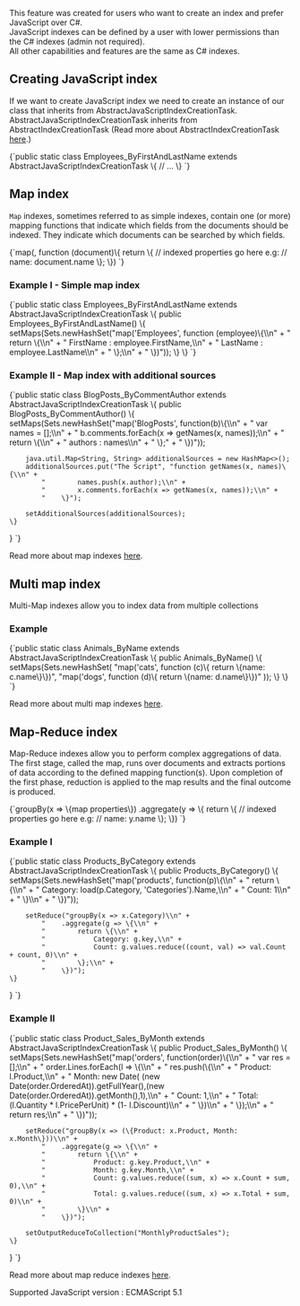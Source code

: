 
This feature was created for users who want to create an index and prefer JavaScript over C#.   
JavaScript indexes can be defined by a user with lower permissions than the C# indexes (admin not required).   
All other capabilities and features are the same as C# indexes.   

## Creating  JavaScript index

If we want to create JavaScript index we need to create an instance of our class that inherits 
from AbstractJavaScriptIndexCreationTask.   
AbstractJavaScriptIndexCreationTask inherits from AbstractIndexCreationTask 
(Read more about AbstractIndexCreationTask [here](../indexes/creating-and-deploying.mdx#Using-AbstractIndexCreationTask).)

<TabItem value="javaScriptindexes_1" label="javaScriptindexes_1">
<CodeBlock language="java">
{`public static class Employees_ByFirstAndLastName extends AbstractJavaScriptIndexCreationTask \{
    // ...
\}
`}
</CodeBlock>
</TabItem>

## Map index

`Map` indexes, sometimes referred to as simple indexes, contain one (or more) mapping functions that indicate which fields from the documents should be indexed. 
They indicate which documents can be searched by which fields.

<TabItem value="java" label="java">
<CodeBlock language="java">
{`map(<collection-name>, function (document)\{
     return \{
         // indexed properties go here e.g:
         // name: document.name
     \};
 \})
`}
</CodeBlock>
</TabItem>

### Example I - Simple map index

<TabItem value="javaScriptindexes_6" label="javaScriptindexes_6">
<CodeBlock language="java">
{`public static class Employees_ByFirstAndLastName extends AbstractJavaScriptIndexCreationTask \{
    public Employees_ByFirstAndLastName() \{
        setMaps(Sets.newHashSet("map('Employees', function (employee)\{\\n" +
            "                return \{\\n" +
            "                    FirstName : employee.FirstName,\\n" +
            "                    LastName : employee.LastName\\n" +
            "                \};\\n" +
            "        \})"));
    \}
\}
`}
</CodeBlock>
</TabItem>

### Example II - Map index with additional sources

<TabItem value="indexes_2" label="indexes_2">
<CodeBlock language="java">
{`public static class BlogPosts_ByCommentAuthor extends AbstractJavaScriptIndexCreationTask \{
    public BlogPosts_ByCommentAuthor() \{
        setMaps(Sets.newHashSet("map('BlogPosts', function(b)\{\\n" +
            "            var names = [];\\n" +
            "            b.comments.forEach(x => getNames(x, names));\\n" +
            "                return \{\\n" +
            "                   authors : names\\n" +
            "                \};" +
            "            \})"));

        java.util.Map<String, String> additionalSources = new HashMap<>();
        additionalSources.put("The Script", "function getNames(x, names)\{\\n" +
            "        names.push(x.author);\\n" +
            "        x.comments.forEach(x => getNames(x, names));\\n" +
            "    \}");

        setAdditionalSources(additionalSources);
    \}
\}
`}
</CodeBlock>
</TabItem>

Read more about map indexes [here](../indexes/map-indexes.mdx).

## Multi map index

Multi-Map indexes allow you to index data from multiple collections

### Example

<TabItem value="multi_map_5" label="multi_map_5">
<CodeBlock language="java">
{`public static class Animals_ByName extends AbstractJavaScriptIndexCreationTask \{
    public Animals_ByName() \{
        setMaps(Sets.newHashSet(
            "map('cats', function (c)\{ return \{name: c.name\}\})",
            "map('dogs', function (d)\{ return \{name: d.name\}\})"
        ));
    \}
\}
`}
</CodeBlock>
</TabItem>

Read more about multi map indexes [here](../indexes/map-reduce-indexes.mdx).

## Map-Reduce index
Map-Reduce indexes allow you to perform complex aggregations of data.
The first stage, called the map, runs over documents and extracts portions of data according to the defined mapping function(s).
Upon completion of the first phase, reduction is applied to the map results and the final outcome is produced.

<TabItem value="java" label="java">
<CodeBlock language="java">
{`groupBy(x => \{map properties\})
     .aggregate(y => \{
         return \{
             // indexed properties go here e.g:
             // name: y.name
         \};
     \})
`}
</CodeBlock>
</TabItem>

### Example I

<TabItem value="map_reduce_0_0" label="map_reduce_0_0">
<CodeBlock language="java">
{`public static class Products_ByCategory extends AbstractJavaScriptIndexCreationTask \{
    public Products_ByCategory() \{
        setMaps(Sets.newHashSet("map('products', function(p)\{\\n" +
            "            return \{\\n" +
            "                Category: load(p.Category, 'Categories').Name,\\n" +
            "                Count: 1\\n" +
            "            \}\\n" +
            "        \})"));

        setReduce("groupBy(x => x.Category)\\n" +
            "    .aggregate(g => \{\\n" +
            "        return \{\\n" +
            "            Category: g.key,\\n" +
            "            Count: g.values.reduce((count, val) => val.Count + count, 0)\\n" +
            "        \};\\n" +
            "    \})");
    \}
\}
`}
</CodeBlock>
</TabItem>

### Example II

<TabItem value="map_reduce_3_0" label="map_reduce_3_0">
<CodeBlock language="java">
{`public static class Product_Sales_ByMonth extends AbstractJavaScriptIndexCreationTask \{
    public Product_Sales_ByMonth() \{
        setMaps(Sets.newHashSet("map('orders', function(order)\{\\n" +
            "            var res = [];\\n" +
            "            order.Lines.forEach(l => \{\\n" +
            "            res.push(\{\\n" +
            "                Product: l.Product,\\n" +
            "                Month: new Date( (new Date(order.OrderedAt)).getFullYear(),(new Date(order.OrderedAt)).getMonth(),1),\\n" +
            "                Count: 1,\\n" +
            "                Total: (l.Quantity * l.PricePerUnit) * (1- l.Discount)\\n" +
            "            \})\\n" +
            "        \});\\n" +
            "        return res;\\n" +
            "    \})"));

        setReduce("groupBy(x => (\{Product: x.Product, Month: x.Month\}))\\n" +
            "    .aggregate(g => \{\\n" +
            "        return \{\\n" +
            "            Product: g.key.Product,\\n" +
            "            Month: g.key.Month,\\n" +
            "            Count: g.values.reduce((sum, x) => x.Count + sum, 0),\\n" +
            "            Total: g.values.reduce((sum, x) => x.Total + sum, 0)\\n" +
            "        \}\\n" +
            "    \})");

        setOutputReduceToCollection("MonthlyProductSales");
    \}
\}
`}
</CodeBlock>
</TabItem>

Read more about map reduce indexes [here](../indexes/multi-map-indexes.mdx).

<Admonition type="info" title="Information" id="information" href="#information">
Supported JavaScript version : ECMAScript 5.1
</Admonition>


